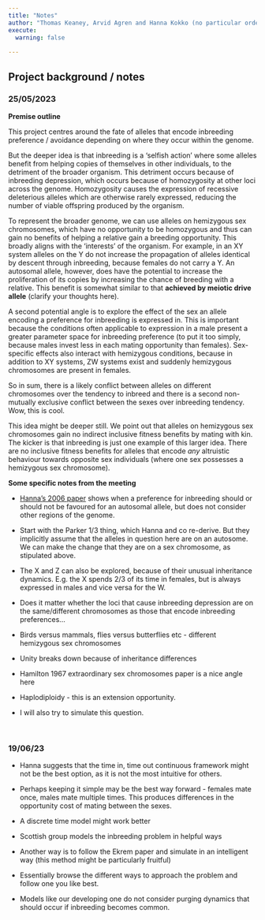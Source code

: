 ```yaml
---
title: "Notes"
author: "Thomas Keaney, Arvid Agren and Hanna Kokko (no particular order yet)"
execute: 
  warning: false
  
---
```


## Project background / notes

### 25/05/2023

**Premise outline**

This project centres around the fate of alleles that encode inbreeding preference / avoidance depending on where they occur within the genome. 

But the deeper idea is that inbreeding is a 'selfish action' where some alleles benefit from helping copies of themselves in other individuals, to the detriment of the broader organism. This detriment occurs because of inbreeding depression, which occurs because of homozygosity at other loci across the genome. Homozygosity causes the expression of recessive deleterious alleles which are otherwise rarely expressed, reducing the number of viable offspring produced by the organism.

To represent the broader genome, we can use alleles on hemizygous sex chromosomes, which have no opportunity to be homozygous and thus can gain no benefits of helping a relative gain a breeding opportunity. This broadly aligns with the 'interests' of the organism. For example, in an XY system alleles on the Y do not increase the propagation of alleles identical by descent through inbreeding, because females do not carry a Y. An autosomal allele, however, does have the potential to increase the proliferation of its copies by increasing the chance of breeding with a relative. This benefit is somewhat similar to that **achieved by meiotic drive allele** (clarify your thoughts here).

A second potential angle is to explore the effect of the sex an allele encoding a preference for inbreeding is expressed in. This is important because the conditions often applicable to expression in a male present a greater parameter space for inbreeding preference (to put it too simply, because males invest less in each mating opportunity than females). Sex-specific effects also interact with hemizygous conditions, because in addition to XY systems, ZW systems exist and suddenly hemizygous chromosomes are present in females. 

So in sum, there is a likely conflict between alleles on different chromosomes over the tendency to inbreed and there is a second non-mutually exclusive conflict between the sexes over inbreeding tendency. Wow, this is cool.

This idea might be deeper still. We point out that alleles on hemizygous sex chromosomes gain no indirect inclusive fitness benefits by mating with kin. The kicker is that inbreeding is just one example of this larger idea. There are no inclusive fitness benefits for alleles that encode _any_ altruistic behaviour towards opposite sex individuals (where one sex possesses a hemizygous sex chromosome).      

**Some specific notes from the meeting**

- [Hanna's 2006 paper](https://academic.oup.com/evolut/article/60/3/467/6756586?login=true) shows when a preference for inbreeding should or should not be favoured for an autosomal allele, but does not consider other regions of the genome.

- Start with the Parker 1/3 thing, which Hanna and co re-derive. But they implicitly assume that the alleles in question here are on an autosome. We can make the change that they are on a sex chromosome, as stipulated above. 

- The X and Z can also be explored, because of their unusual inheritance dynamics. E.g. the X spends 2/3 of its time in females, but is always expressed in males and vice versa for the W. 

- Does it matter whether the loci that cause inbreeding depression are on the same/different chromosomes as those that encode inbreeding preferences...   

- Birds versus mammals, flies versus butterflies etc - different hemizygous sex chromosomes

- Unity breaks down because of inheritance differences

- Hamilton 1967 extraordinary sex chromosomes paper is a nice angle here

- Haplodiploidy - this is an extension opportunity.

- I will also try to simulate this question.

$~$

### 19/06/23

- Hanna suggests that the time in, time out continuous framework might not be the best option, as it is not the most intuitive for others. 

- Perhaps keeping it simple may be the best way forward - females mate once, males mate multiple times. This produces differences in the opportunity cost of mating between the sexes.

- A discrete time model might work better

- Scottish group models the inbreeding problem in helpful ways

- Another way is to follow the Ekrem paper and simulate in an intelligent way (this method might be particularly fruitful)

- Essentially browse the different ways to approach the problem and follow one you like best.

- Models like our developing one do not consider purging dynamics that should occur if inbreeding becomes common.

